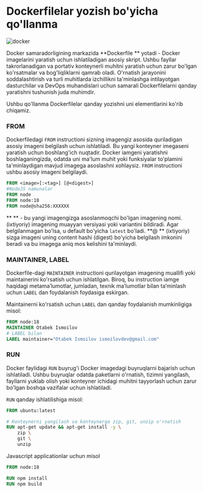 
# Dockerfilelar yozish bo'yicha qo'llanma

![docker](/images/tutorials/container/4.png)


Docker samaradorligining markazida **Dockerfile ** yotadi - Docker imagelarini yaratish uchun ishlatiladigan asosiy skript. Ushbu fayllar takrorlanadigan va portativ konteynerli muhitni yaratish uchun zarur bo'lgan ko'rsatmalar va bog'liqliklarni qamrab oladi. O'rnatish jarayonini soddalashtirish va turli muhitlarda izchillikni ta'minlashga intilayotgan dasturchilar va DevOps muhandislari uchun samarali Dockerfilelarni qanday yaratishni tushunish juda muhimdir.

Ushbu qo'llanma Dockerfilelar qanday yozishni uni elementlarini ko'rib chiqamiz.

### FROM

Dockerfiledagi `FROM` instructioni sizning imagengiz asosida quriladigan asosiy imageni belgilash uchun ishlatiladi. Bu yangi konteyner imegaseni yaratish uchun boshlang'ich nuqtadir. Docker iamgeni yaratishni boshlaganingizda, odatda uni ma'lum muhit yoki funksiyalar to'plamini ta'minlaydigan mavjud imagega asoslashni xohlaysiz. `FROM` instructioni ushbu asosiy imageni belgilaydi.

```dockerfile /FROM/
FROM <image>[:<tag>] [@<digest>]
#NodeJS namunalar
FROM node
FROM node:18
FROM node@sha256:XXXXXX
```
**<image> ** - bu yangi imagengizga asoslanmoqchi bo'lgan imagening nomi.
**<tag>** (ixtiyoriy) imagening muayyan versiyasi yoki variantini bildiradi. Agar belgilanmagan bo'lsa, u default bo'yicha `latest` bo'ladi.
**@<digest> ** (ixtiyoriy) sizga imageni uning content hashi (digest) bo'yicha belgilash imkonini beradi va bu imagega aniq mos kelishini ta'minlaydi.

### MAINTAINER, LABEL

Dockerfile-dagi `MAINTAINER` instructioni qurilayotgan imagening muallifi yoki maintainerini ko'rsatish uchun ishlatilgan. Biroq, bu instruction iamge haqidagi metamaʼlumotlar, jumladan, texnik maʼlumotlar bilan taʼminlash uchun `LABEL` dan foydalanish foydasiga eskirgan.

Maintainerni ko'rsatish uchun `LABEL` dan qanday foydalanish mumkinligiga misol:

```dockerfile /MAINTAINER/ /LABEL/
FROM node:18
MAINTAINER Otabek Ismoilov
# LABEL bilan
LABEL maintainer="Otabek Ismoilov ismoilovdev@gmail.com"
```

### RUN

Docker faylidagi `RUN` buyrug'i Docker imagedagi buyruqlarni bajarish uchun ishlatiladi. Ushbu buyruqlar odatda paketlarni o'rnatish, tizimni yangilash, fayllarni yuklab olish yoki konteyner ichidagi muhitni tayyorlash uchun zarur bo'lgan boshqa vazifalar uchun ishlatiladi.

`RUN` qanday ishlatilishiga misol:

```dockerfile /RUN/
FROM ubuntu:latest

# Konteynerni yangilash va konteynerga zip, git, unzip o'rnatish
RUN apt-get update && apt-get install -y \
    zip \
    git \
    unzip
```

Javascript applicationlar uchun misol

```dockerfile /RUN/
FROM node:18

RUN npm install
RUN npm build
```